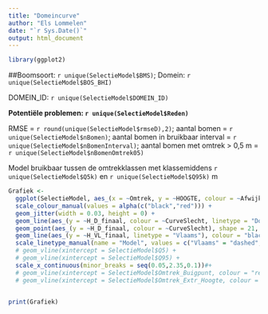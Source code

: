 ```yaml
---
title: "Domeincurve"
author: "Els Lommelen"
date: "`r Sys.Date()`"
output: html_document
---
```


```r
library(ggplot2)
```

##Boomsoort: `r unique(SelectieModel$BMS)`; Domein: `r unique(SelectieModel$BOS_BHI)`

DOMEIN_ID: `r unique(SelectieModel$DOMEIN_ID)`

__Potentiële problemen: `r unique(SelectieModel$Reden)`__

RMSE = `r round(unique(SelectieModel$rmseD),2)`; aantal bomen = `r unique(SelectieModel$nBomen)`;
aantal bomen in bruikbaar interval = `r unique(SelectieModel$nBomenInterval)`;
aantal bomen met omtrek > 0,5 m = `r unique(SelectieModel$nBomenOmtrek05)`

Model bruikbaar tussen de omtrekklassen met klassemiddens 
`r unique(SelectieModel$Q5k)` en 
`r unique(SelectieModel$Q95k)` m

```r


Grafiek <- 
  ggplot(SelectieModel, aes_(x = ~Omtrek, y = ~HOOGTE, colour = ~Afwijkend)) +
  scale_colour_manual(values = alpha(c("black","red"))) +
  geom_jitter(width = 0.03, height = 0) +
  geom_line(aes_(y = ~H_D_finaal, colour = ~CurveSlecht, linetype = "Domein"), size = 1) +
  geom_point(aes_(y = ~H_D_finaal, colour = ~CurveSlecht), shape = 21, fill = "white", size = 2, stroke = 1) +
  geom_line(aes_(y = ~H_VL_finaal, linetype = "Vlaams"), colour = "black", size = 1) +
  scale_linetype_manual(name = "Model", values = c("Vlaams" = "dashed", "Domein" = "solid")) +
  # geom_vline(xintercept = SelectieModel$Q5) + 
  # geom_vline(xintercept = SelectieModel$Q95) +
  scale_x_continuous(minor_breaks = seq(0.05,2.35,0.1))#+
  # geom_vline(xintercept = SelectieModel$Omtrek_Buigpunt, colour = "red") +
  # geom_vline(xintercept = SelectieModel$Omtrek_Extr_Hoogte, colour = "red")


print(Grafiek)
  

```

